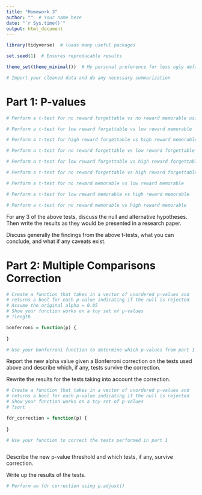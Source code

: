 ```yaml
---
title: "Homework 3"
author: ""  # Your name here
date: "`r Sys.time()`"
output: html_document
---
```


```r
library(tidyverse)  # loads many useful packages

set.seed(1)  # Ensures reproducable results

theme_set(theme_minimal())  # My personal preference for less ugly default plots
```

```r
# Import your cleaned data and do any necessary summarization


```

# Part 1: P-values

```r
# Perform a t-test for no reward forgettable vs no reward memorable using t.test()


```


```r
# Perform a t-test for low reward forgettable vs low reward memorable


```

```r
# Perform a t-test for high reward forgettable vs high reward memorable


```

```r
# Perform a t-test for no reward forgettable vs low reward forgettable


```

```r
# Perform a t-test for low reward forgettable vs high reward forgettable


```

```r
# Perform a t-test for no reward forgettable vs high reward forgettable


```

```r
# Perform a t-test for no reward memorable vs low reward memorable


```

```r
# Perform a t-test for low reward memorable vs high reward memorable


```

```r
# Perform a t-test for no reward memorable vs high reward memorable


```

For any 3 of the above tests, discuss the null and alternative hypotheses. Then write the results as they would be presented in a research paper.






Discuss generally the findings from the above t-tests, what you can conclude, and what if any caveats exist.






# Part 2: Multiple Comparisons Correction

```r
# Create a function that takes in a vector of unordered p-values and
# returns a bool for each p-value indicating if the null is rejected
# Assume the original alpha = 0.05
# Show your function works on a toy set of p-values
# ?length

bonferroni = function(p) {
  
}
```

```r
# Use your bonferroni function to determine which p-values from part 1 survive correction


```

Report the new alpha value given a Bonferroni correction on the tests used above and describe which, if any, tests survive the correction.





Rewrite the results for the tests taking into account the correction.





```r
# Create a function that takes in a vector of unordered p-values and
# returns a bool for each p-value indicating if the null is rejected
# Show your function works on a toy set of p-values
# ?sort

fdr_correction = function(p) {
  
}
```

```r
# Use your function to correct the tests performed in part 1



```

Describe the new p-value threshold and which tests, if any, survive correction.




Write up the results of the tests.





```r
# Perform an fdr correction using p.adjust()



```
